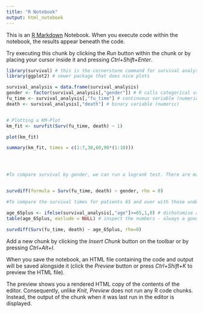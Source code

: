 ---
title: "R Notebook"
output: html_notebook
---

This is an [R Markdown](http://rmarkdown.rstudio.com) Notebook. When you execute code within the notebook, the results appear beneath the code. 

Try executing this chunk by clicking the *Run* button within the chunk or by placing your cursor inside it and pressing *Ctrl+Shift+Enter*. 

```{r survival analysis example}





library(survival) # this is the cornerstone command for survival analysis in R
library(ggplot2) # newer package that does nice plots

survival_analysis = data.frame(survival_analysis)
gender <- factor(survival_analysis[,"gender"]) # R calls categorical variables factors
fu_time <- survival_analysis[,"fu_time"] # continuous variable (numeric) 
death <- survival_analysis[,"death"] # binary variable (numeric) 


# Plotting a KM-Plot
km_fit <- survfit(Surv(fu_time, death) ~ 1)

plot(km_fit)

summary(km_fit, times = c(1:7,30,60,90*(1:10))) 




#To compare survival by gender, we can run a logrank test. There are many ways to do this because of different versions for different scenarios, e.g. particular types of censored data, but we’ll just give the standard one:


survdiff(formula = Surv(fu_time, death) ~ gender, rho = 0) 


```


```{r survival time by age}
#To compare the survival times for patients 65 and over with those under 65

age_65plus <- ifelse(survival_analysis[,"age"]>=65,1,0) # dichotomise age
table(age_65plus, exclude = NULL) # inspect the numbers - always a good idea

survdiff(Surv(fu_time, death) ~ age_65plus, rho=0)

```

Add a new chunk by clicking the *Insert Chunk* button on the toolbar or by pressing *Ctrl+Alt+I*.

When you save the notebook, an HTML file containing the code and output will be saved alongside it (click the *Preview* button or press *Ctrl+Shift+K* to preview the HTML file).

The preview shows you a rendered HTML copy of the contents of the editor. Consequently, unlike *Knit*, *Preview* does not run any R code chunks. Instead, the output of the chunk when it was last run in the editor is displayed.
